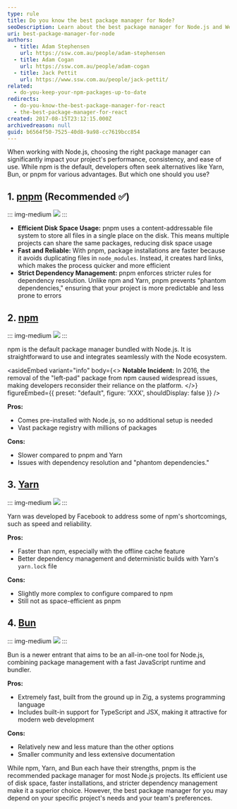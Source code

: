 ```yaml
---
type: rule
title: Do you know the best package manager for Node?
seoDescription: Learn about the best package manager for Node.js and Web Development
uri: best-package-manager-for-node
authors:
  - title: Adam Stephensen
    url: https://ssw.com.au/people/adam-stephensen
  - title: Adam Cogan
    url: https://ssw.com.au/people/adam-cogan
  - title: Jack Pettit
    url: https://www.ssw.com.au/people/jack-pettit/
related:
  - do-you-keep-your-npm-packages-up-to-date
redirects:
  - do-you-know-the-best-package-manager-for-react
  - the-best-package-manager-for-react
created: 2017-08-15T23:12:15.000Z
archivedreason: null
guid: b6564f50-7525-40d8-9a98-cc7619bcc854
---
```

When working with Node.js, choosing the right package manager can significantly impact your project's performance, consistency, and ease of use. While npm is the default, developers often seek alternatives like Yarn, Bun, or pnpm for various advantages. But which one should you use?
## 1. [pnpm](https://pnpm.io/) (Recommended ✅)

::: img-medium
![](pnpm-logo.png)
:::

* **Efficient Disk Space Usage:** pnpm uses a content-addressable file system to store all files in a single place on the disk. This means multiple projects can share the same packages, reducing disk space usage
* **Fast and Reliable:** With pnpm, package installations are faster because it avoids duplicating files in `node_modules`. Instead, it creates hard links, which makes the process quicker and more efficient
* **Strict Dependency Management:** pnpm enforces stricter rules for dependency resolution. Unlike npm and Yarn, pnpm prevents "phantom dependencies," ensuring that your project is more predictable and less prone to errors

## 2. [npm](https://www.npmjs.com/)

::: img-medium
![](npm-logo.jpg)
:::

npm is the default package manager bundled with Node.js. It is straightforward to use and integrates seamlessly with the Node ecosystem.

<asideEmbed
  variant="info"
  body={<>
    **Notable Incident:** In 2016, the removal of the "left-pad" package from npm caused widespread issues, making developers reconsider their reliance on the platform.
  </>}
  figureEmbed={{
    preset: "default",
    figure: 'XXX',
    shouldDisplay: false
  }}
/>

**Pros:**

* Comes pre-installed with Node.js, so no additional setup is needed
* Vast package registry with millions of packages

**Cons:**

* Slower compared to pnpm and Yarn
* Issues with dependency resolution and "phantom dependencies."

## 3. [Yarn](https://yarnpkg.com/)

::: img-medium
![](yarn-logo.jpg)
:::

Yarn was developed by Facebook to address some of npm's shortcomings, such as speed and reliability.

**Pros:**

* Faster than npm, especially with the offline cache feature
* Better dependency management and deterministic builds with Yarn's `yarn.lock` file

**Cons:**

* Slightly more complex to configure compared to npm
* Still not as space-efficient as pnpm

## 4. [Bun](https://bun.sh/)

::: img-medium
![](bun-logo-4x.png)
:::

Bun is a newer entrant that aims to be an all-in-one tool for Node.js, combining package management with a fast JavaScript runtime and bundler.

**Pros:**

* Extremely fast, built from the ground up in Zig, a systems programming language
* Includes built-in support for TypeScript and JSX, making it attractive for modern web development

**Cons:**

* Relatively new and less mature than the other options
* Smaller community and less extensive documentation

While npm, Yarn, and Bun each have their strengths, pnpm is the recommended package manager for most Node.js projects. Its efficient use of disk space, faster installations, and stricter dependency management make it a superior choice. However, the best package manager for you may depend on your specific project's needs and your team's preferences.